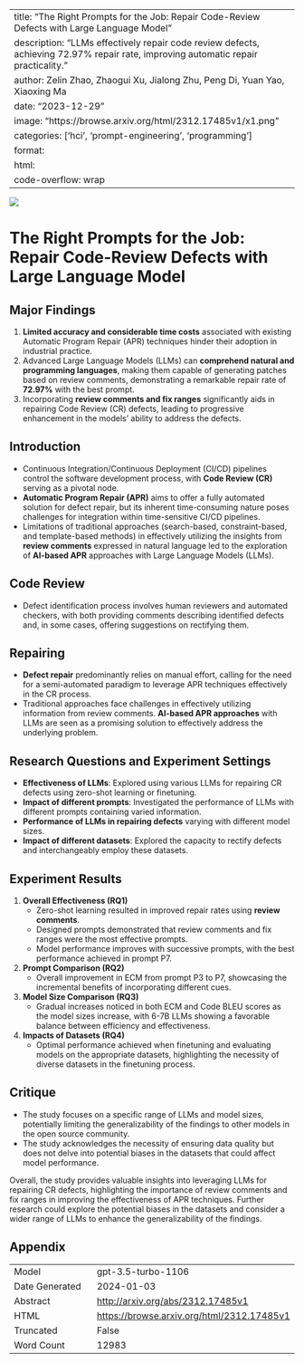 
---
title: "The Right Prompts for the Job: Repair Code-Review Defects with Large Language Model"
description: "LLMs effectively repair code review defects, achieving 72.97% repair rate, improving automatic repair practicality."
author: Zelin Zhao, Zhaogui Xu, Jialong Zhu, Peng Di, Yuan Yao, Xiaoxing Ma
date: "2023-12-29"
image: "https://browse.arxiv.org/html/2312.17485v1/x1.png"
categories: ['hci', 'prompt-engineering', 'programming']
format:
  html:
    code-overflow: wrap
---

![](https://browse.arxiv.org/html/2312.17485v1/x1.png)

# The Right Prompts for the Job: Repair Code-Review Defects with Large Language Model

## Major Findings
1. **Limited accuracy and considerable time costs** associated with existing Automatic Program Repair (APR) techniques hinder their adoption in industrial practice.
2. Advanced Large Language Models (LLMs) can **comprehend natural and programming languages**, making them capable of generating patches based on review comments, demonstrating a remarkable repair rate of **72.97%** with the best prompt.
3. Incorporating **review comments and fix ranges** significantly aids in repairing Code Review (CR) defects, leading to progressive enhancement in the models’ ability to address the defects.

## Introduction
- Continuous Integration/Continuous Deployment (CI/CD) pipelines control the software development process, with **Code Review (CR)** serving as a pivotal node.
- **Automatic Program Repair (APR)** aims to offer a fully automated solution for defect repair, but its inherent time-consuming nature poses challenges for integration within time-sensitive CI/CD pipelines.
- Limitations of traditional approaches (search-based, constraint-based, and template-based methods) in effectively utilizing the insights from **review comments** expressed in natural language led to the exploration of **AI-based APR** approaches with Large Language Models (LLMs).

## Code Review
- Defect identification process involves human reviewers and automated checkers, with both providing comments describing identified defects and, in some cases, offering suggestions on rectifying them.

## Repairing
- **Defect repair** predominantly relies on manual effort, calling for the need for a semi-automated paradigm to leverage APR techniques effectively in the CR process.
- Traditional approaches face challenges in effectively utilizing information from review comments. **AI-based APR approaches** with LLMs are seen as a promising solution to effectively address the underlying problem.

## Research Questions and Experiment Settings
- **Effectiveness of LLMs**: Explored using various LLMs for repairing CR defects using zero-shot learning or finetuning.
- **Impact of different prompts**: Investigated the performance of LLMs with different prompts containing varied information.
- **Performance of LLMs in repairing defects** varying with different model sizes.
- **Impact of different datasets**: Explored the capacity to rectify defects and interchangeably employ these datasets.

## Experiment Results
1. **Overall Effectiveness (RQ1)**
   - Zero-shot learning resulted in improved repair rates using **review comments**.
   - Designed prompts demonstrated that review comments and fix ranges were the most effective prompts.
   - Model performance improves with successive prompts, with the best performance achieved in prompt P7.

2. **Prompt Comparison (RQ2)**
   - Overall improvement in ECM from prompt P3 to P7, showcasing the incremental benefits of incorporating different cues.

3. **Model Size Comparison (RQ3)**
   - Gradual increases noticed in both ECM and Code BLEU scores as the model sizes increase, with 6-7B LLMs showing a favorable balance between efficiency and effectiveness.

4. **Impacts of Datasets (RQ4)**
   - Optimal performance achieved when finetuning and evaluating models on the appropriate datasets, highlighting the necessity of diverse datasets in the finetuning process.

## Critique
- The study focuses on a specific range of LLMs and model sizes, potentially limiting the generalizability of the findings to other models in the open source community.
- The study acknowledges the necessity of ensuring data quality but does not delve into potential biases in the datasets that could affect model performance.

Overall, the study provides valuable insights into leveraging LLMs for repairing CR defects, highlighting the importance of review comments and fix ranges in improving the effectiveness of APR techniques. Further research could explore the potential biases in the datasets and consider a wider range of LLMs to enhance the generalizability of the findings.

## Appendix

|          |          |
|----------|----------|
| Model     | gpt-3.5-turbo-1106       |
| Date Generated     | 2024-01-03       |
| Abstract | [http://arxiv.org/abs/2312.17485v1](http://arxiv.org/abs/2312.17485v1)        |
| HTML     | [https://browse.arxiv.org/html/2312.17485v1](https://browse.arxiv.org/html/2312.17485v1)       |
| Truncated       | False       |
| Word Count       | 12983       |